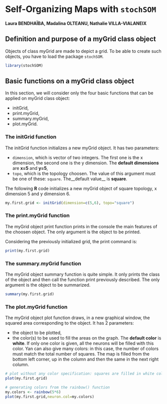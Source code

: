 # Self-Organizing Maps with ```stochSOM```

#### Laura BENDHAÏBA, Madalina OLTEANU, Nathalie VILLA-VIALANEIX

## Definition and purpose of a myGrid class object

Objects of class myGrid are made to depict a grid. To be able to create such 
objects, you have to load the package ```stochSOM```.

```r
library(stochSOM)
```

## Basic functions on a myGrid class object

In this section, we will consider only the four basic functions that can be 
applied on myGrid class object:

* initGrid,
* print.myGrid,
* summary.myGrid,
* plot.myGrid.

### The initGrid function

The initGrid function initializes a new myGrid object. It has two parameters:

* ```dimension```, which is vector of two integers. The first one is the x
dimension, the second one is the y dimension. The __default dimensions__ are
__x=5__ and  __y=5__,
* ```topo```, which is the topology choosen. The value of this argument must be
one of  these: ```square```. The__default value__ is __square__.

The following **R** code initializes a new myGrid object of square topology, x 
dimension 5 and y dimension 6.

```r
my.first.grid <- initGrid(dimension=c(5,6), topo="square")
```

### The print.myGrid function

The myGrid object print function prints in the console the main features of the 
choosen object. The only argument is the object to be printed.

Considering the previously initialized grid, the print command is:

```r
print(my.first.grid)
```

### The summary.myGrid function

The myGrid object summary function is quite simple. It only prints the class of 
the object and then call the function print previously described. The only 
argument is the object to be summarized.

```r
summary(my.first.grid)
```

### The plot.myGrid function

The myGrid object plot function draws, in a new graphical window, the squared 
area corresponding to the object. It has 2 parameters:

* the object to be plotted,
* the color(s) to be used to fill the areas on the graph. The __default color__ 
is __white__. If only one color is given, all the neurons will be filled with 
this color. Yan can also give many colors: in this case, the number of colors 
must match the total number of squares. The map is filled from the bottom left
corner, up in the column and then the same in the next right column.

```r
# plot without any color specification: squares are filled in white color
plot(my.first.grid)

# generating colors from the rainbow() function
my.colors <- rainbow(5*6)
plot(my.first.grid,neuron.col=my.colors)
```


